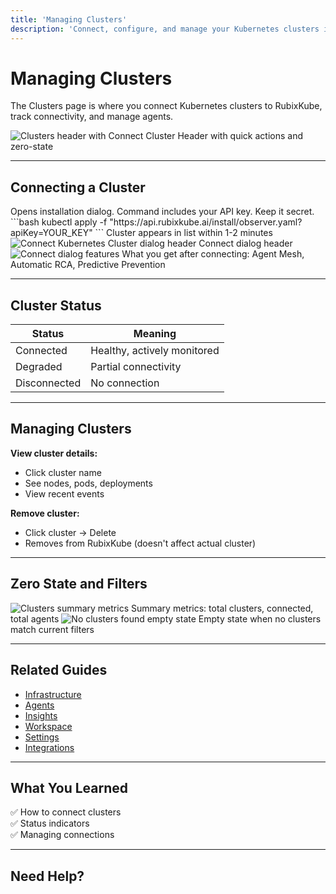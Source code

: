 ```yaml
---
title: 'Managing Clusters'
description: 'Connect, configure, and manage your Kubernetes clusters in RubixKube'
---
```


# Managing Clusters

The Clusters page is where you connect Kubernetes clusters to RubixKube, track connectivity, and manage agents.

<Frame>
  <img
    src="/images/using/using-clusters-01-header.png"
    alt="Clusters header with Connect Cluster"
  />
  <Caption>Header with quick actions and zero-state</Caption>
</Frame>

---

## Connecting a Cluster

<Steps>
  <Step title="Click Connect Cluster">
    Opens installation dialog.
  </Step>

  <Step title="Copy kubectl Command">
    Command includes your API key. Keep it secret.
  </Step>

  <Step title="Run in Your Cluster">
    ```bash
    kubectl apply -f "https://api.rubixkube.ai/install/observer.yaml?apiKey=YOUR_KEY"
    ```
  </Step>

  <Step title="Verify Connection">
    Cluster appears in list within 1-2 minutes
  </Step>
</Steps>

<Frame>
  <img
    src="/images/using/using-clusters-03-dialog-header.png"
    alt="Connect Kubernetes Cluster dialog header"
  />
  <Caption>Connect dialog header</Caption>
</Frame>

<Frame>
  <img
    src="/images/using/using-clusters-04-dialog-features.png"
    alt="Connect dialog features"
  />
  <Caption>What you get after connecting: Agent Mesh, Automatic RCA, Predictive Prevention</Caption>
</Frame>

---

## Cluster Status

| Status | Meaning |
|--------|---------|
| Connected | Healthy, actively monitored |
| Degraded | Partial connectivity |
| Disconnected | No connection |

---

## Managing Clusters

**View cluster details:**
- Click cluster name
- See nodes, pods, deployments
- View recent events

**Remove cluster:**
- Click cluster → Delete
- Removes from RubixKube (doesn't affect actual cluster)

---

## Zero State and Filters

<Frame>
  <img
    src="/images/using/using-clusters-02-metrics.png"
    alt="Clusters summary metrics"
  />
  <Caption>Summary metrics: total clusters, connected, total agents</Caption>
</Frame>

<Frame>
  <img
    src="/images/using/using-clusters-05-empty-state.png"
    alt="No clusters found empty state"
  />
  <Caption>Empty state when no clusters match current filters</Caption>
</Frame>

---

## Related Guides

- [Infrastructure](/using/infrastructure)
- [Agents](/using/agents)
- [Insights](/using/insights)
- [Workspace](/using/workspace)
- [Settings](/using/settings)
- [Integrations](/using/integrations)

---

## What You Learned

✅ How to connect clusters  
✅ Status indicators  
✅ Managing connections  

---

## Need Help?


<ContactSupport />
